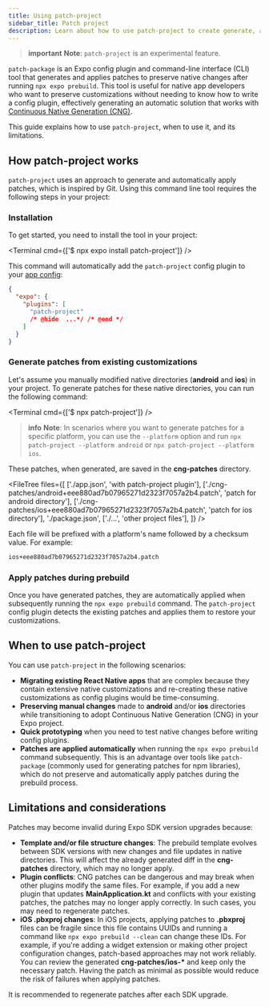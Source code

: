 ```yaml
---
title: Using patch-project
sidebar_title: Patch project
description: Learn about how to use patch-project to create generate, apply, and preserve native changes in your Expo project.
---
```



> **important** **Note**: `patch-project` is an experimental feature.

`patch-package` is an Expo config plugin and command-line interface (CLI) tool that generates and applies patches to preserve native changes after running `npx expo prebuild`. This tool is useful for native app developers who want to preserve customizations without needing to know how to write a config plugin, effectively generating an automatic solution that works with [Continuous Native Generation (CNG)](/workflow/continuous-native-generation/).

This guide explains how to use `patch-project`, when to use it, and its limitations.

## How patch-project works

`patch-project` uses an approach to generate and automatically apply patches, which is inspired by Git. Using this command line tool requires the following steps in your project:

### Installation

To get started, you need to install the tool in your project:

<Terminal cmd={['$ npx expo install patch-project']} />

This command will automatically add the `patch-project` config plugin to your [app config](/workflow/configuration/):

```json app.json
{
  "expo": {
    "plugins": [
      "patch-project"
      /* @hide  ...*/ /* @end */
    ]
  }
}
```

### Generate patches from existing customizations

Let's assume you manually modified native directories (**android** and **ios**) in your project. To generate patches for these native directories, you can run the following command:

<Terminal cmd={['$ npx patch-project']} />

> **info** **Note**: In scenarios where you want to generate patches for a specific platform, you can use the `--platform` option and run `npx patch-project --platform android` or `npx patch-project --platform ios`.

These patches, when generated, are saved in the **cng-patches** directory.

<FileTree
  files={[
    ['./app.json', 'with patch-project plugin'],
    ['./cng-patches/android+eee880ad7b07965271d2323f7057a2b4.patch', 'patch for android directory'],
    ['./cng-patches/ios+eee880ad7b07965271d2323f7057a2b4.patch', 'patch for ios directory'],
    './package.json',
    ['./...', 'other project files'],
  ]}
/>

Each file will be prefixed with a platform's name followed by a checksum value. For example:

```bash
ios+eee880ad7b07965271d2323f7057a2b4.patch
```

### Apply patches during prebuild

Once you have generated patches, they are automatically applied when subsequently running the `npx expo prebuild` command. The `patch-project` config plugin detects the existing patches and applies them to restore your customizations.

## When to use patch-project

You can use `patch-project` in the following scenarios:

- **Migrating existing React Native apps** that are complex because they contain extensive native customizations and re-creating these native customizations as config plugins would be time-consuming.
- **Preserving manual changes** made to **android** and/or **ios** directories while transitioning to adopt Continuous Native Generation (CNG) in your Expo project.
- **Quick prototyping** when you need to test native changes before writing config plugins.
- **Patches are applied automatically** when running the `npx expo prebuild` command subsequently. This is an advantage over tools like `patch-package` (commonly used for generating patches for npm libraries), which do not preserve and automatically apply patches during the prebuild process.

## Limitations and considerations

Patches may become invalid during Expo SDK version upgrades because:

- **Template and/or file structure changes**: The prebuild template evolves between SDK versions with new changes and file updates in native directories. This will affect the already generated diff in the **cng-patches** directory, which may no longer apply.
- **Plugin conflicts**: CNG patches can be dangerous and may break when other plugins modify the same files. For example, if you add a new plugin that updates **MainApplication.kt** and conflicts with your existing patches, the patches may no longer apply correctly. In such cases, you may need to regenerate patches.
- **iOS .pbxproj changes**: In iOS projects, applying patches to **.pbxproj** files can be fragile since this file contains UUIDs and running a command like `npx expo prebuild --clean` can change these IDs. For example, if you're adding a widget extension or making other project configuration changes, patch-based approaches may not work reliably. You can review the generated **cng-patches/ios-\*** and keep only the necessary patch. Having the patch as minimal as possible would reduce the risk of failures when applying patches.

It is recommended to regenerate patches after each SDK upgrade.
